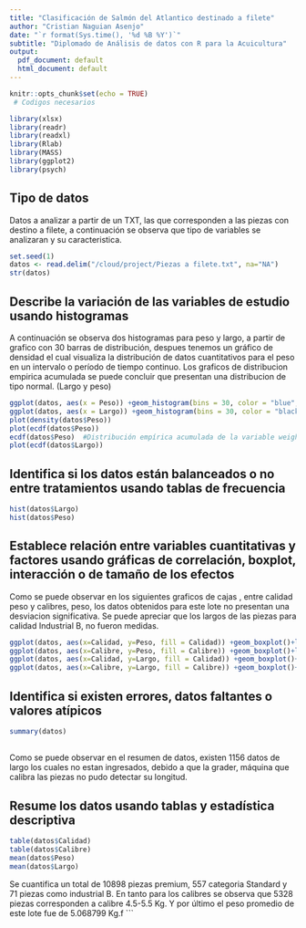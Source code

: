 ```yaml
---
title: "Clasificación de Salmón del Atlantico destinado a filete"
author: "Cristian Naguian Asenjo"
date: "`r format(Sys.time(), '%d %B %Y')`"
subtitle: "Diplomado de Análisis de datos con R para la Acuicultura"
output: 
  pdf_document: default
  html_document: default
---
```


```r
knitr::opts_chunk$set(echo = TRUE)
 # Codigos necesarios

library(xlsx)
library(readr)
library(readxl)
library(Rlab)
library(MASS)
library(ggplot2)
library(psych)

```

## Tipo de datos 
Datos a analizar a partir de un TXT, las que corresponden a las piezas con destino a filete, a continuación se observa que tipo de variables se analizaran y su caracteristica.
```r
set.seed(1) 
datos <- read.delim("/cloud/project/Piezas a filete.txt", na="NA")
str(datos)
```
## Describe la variación de las variables de estudio usando histogramas
A continuación se observa dos histogramas para peso y largo, a partir de grafico con 30 barras de distribución, despues tenemos un gráfico de densidad el cual visualiza la distribución de datos cuantitativos para el peso en un intervalo o período de tiempo continuo.
Los graficos de distribucion empirica acumulada se puede concluir que presentan una distribucion de tipo normal. (Largo y peso)
```r

ggplot(datos, aes(x = Peso)) +geom_histogram(bins = 30, color = "blue", fill="green")
ggplot(datos, aes(x = Largo)) +geom_histogram(bins = 30, color = "black", fill="yellow")
plot(density(datos$Peso))
plot(ecdf(datos$Peso))
ecdf(datos$Peso)  #Distribución empírica acumulada de la variable weight.
plot(ecdf(datos$Largo))

```

## Identifica si los datos están balanceados o no entre tratamientos usando tablas de frecuencia
```r
hist(datos$Largo)
hist(datos$Peso)
```

## Establece relación entre variables cuantitativas y factores usando gráficas de correlación, boxplot, interacción o de tamaño de los efectos 
Como se puede observar en los siguientes graficos de cajas , entre calidad peso y calibres, peso, los datos obtenidos para este lote no presentan una desviacion significativa.
Se puede apreciar que los largos de las piezas para calidad Industrial B, no fueron medidas.
```r
ggplot(datos, aes(x=Calidad, y=Peso, fill = Calidad)) +geom_boxplot()+labs(title="Boxplot", x="Calidad", y="Peso (Kg)")
ggplot(datos, aes(x=Calibre, y=Peso, fill = Calibre)) +geom_boxplot()+labs(title="Boxplot", x="Calibre", y="Peso (Kg)")
ggplot(datos, aes(x=Calidad, y=Largo, fill = Calidad)) +geom_boxplot()+labs(title="Boxplot", x="Calidad", y="Largo (Mts)")
ggplot(datos, aes(x=Calibre, y=Largo, fill = Calibre)) +geom_boxplot()+labs(title="Boxplot", x="Calibre", y="Largo (Mts)")
```

## Identifica si existen errores, datos faltantes o valores atípicos
```r

summary(datos)
```
##
Como se puede observar en el resumen de datos, existen 1156 datos de largo los cuales no estan ingresados, debido a que la grader, máquina que calibra las piezas no pudo detectar su longitud.


##  Resume los datos usando tablas y estadística descriptiva
```r

table(datos$Calidad)
table(datos$Calibre)
mean(datos$Peso)
mean(datos$Largo)
```
Se cuantifica un total de 10898 piezas premium, 557 categoria Standard y 71 piezas como industrial B.
En tanto para los calibres se observa que 5328 piezas corresponden a calibre 4.5-5.5 Kg. Y por último el peso promedio de este lote fue de 5.068799 Kg.f
```
